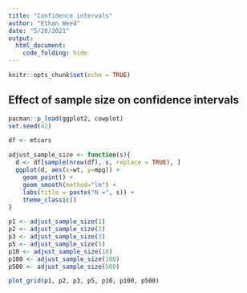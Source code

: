 ```yaml
---
title: "Confidence intervals"
author: "Ethan Weed"
date: "5/20/2021"
output:
  html_document:
    code_folding: hide
---
```


```r
knitr::opts_chunk$set(echo = TRUE)
```

## Effect of sample size on confidence intervals
```r
pacman::p_load(ggplot2, cowplot)
set.seed(42)

df <- mtcars

adjust_sample_size <- function(s){
  d <- df[sample(nrow(df), s, replace = TRUE), ]
  ggplot(d, aes(x=wt, y=mpg)) +
    geom_point() +
    geom_smooth(method="lm") +
    labs(title = paste("N =", s)) +
    theme_classic()
}

p1 <- adjust_sample_size(1)
p2 <- adjust_sample_size(2)
p3 <- adjust_sample_size(3)
p5 <- adjust_sample_size(5)
p10 <- adjust_sample_size(10)
p100 <- adjust_sample_size(100)
p500 <- adjust_sample_size(500)

plot_grid(p1, p2, p3, p5, p10, p100, p500)
```

